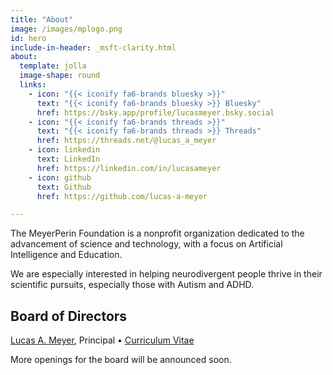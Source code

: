```yaml
---
title: "About"
image: /images/mplogo.png
id: hero
include-in-header: _msft-clarity.html
about:
  template: jolla
  image-shape: round
  links:
    - icon: "{{< iconify fa6-brands bluesky >}}"
      text: "{{< iconify fa6-brands bluesky >}} Bluesky"
      href: https://bsky.app/profile/lucasmeyer.bsky.social
    - icon: "{{< iconify fa6-brands threads >}}"
      text: "{{< iconify fa6-brands threads >}} Threads"
      href: https://threads.net/@lucas_a_meyer
    - icon: linkedin
      text: LinkedIn
      href: https://linkedin.com/in/lucasameyer
    - icon: github
      text: Github
      href: https://github.com/lucas-a-meyer

---
```


:::{#hero}

The MeyerPerin Foundation is a nonprofit organization dedicated to the advancement of science and technology, with a focus on Artificial Intelligence and Education. 

We are especially interested in helping neurodivergent people thrive in their scientific pursuits, especially those with Autism and ADHD.

:::

## Board of Directors

[Lucas A. Meyer](https://www.meyerperin.com), Principal • [Curriculum Vitae](cv.qmd)

More openings for the board will be announced soon.